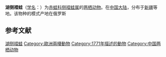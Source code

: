 {{NoteTA|G1=LS}}
{{Speciesbox
| image = Marsh frog (Pelophylax ridibundus).jpg
| image_caption = 
| status = LC
| status_system = IUCN3.1
| status_ref = <ref name=IUCN>{{Cite iucn | author = Kuzmin, Sergius | author2 = Tarkhnishvili, David | author3 = Ishchenko, Vladimir | author4 = Dujsebayeva, Tatjana | author5 = Tuniyev, Boris | author6 = Papenfuss, Theodore | author7 = Beebee, Trevor | author8 = Ugurtas, Ismail H. | author9 = Sparreboom, Max | author10 = Rastegar-Pouyani, Nasrullah | author11 = Disi, Ahmad Mohammed Mousa | author12 = Anderson, Steven | author13 = Denoël, Mathieu | author14 = Andreone, Franco | author14-link = :it:Franco Andreone | title = ''Pelophylax ridibundus'' | volume = 2009 | page = e.T58705A11825745 | date = 2009 | doi = 10.2305/IUCN.UK.2009.RLTS.T58705A11825745.en }}</ref>
| genus = Pelophylax
| species = ridibundus
| authority = ([[Peter_Simon_Pallas|Pallas]], 1771)
| synonyms =
''Rana ridibunda'' <small>Pallas, 1771</small>
}}

'''湖侧褶蛙'''（[[学名|学名]]：{{lang|la|''Pelophylax ridibunda''}}）为[[赤蛙科|赤蛙科]][[侧褶蛙属|侧褶蛙属]]的[[两栖动物|两栖动物]]。在[[中国大陆|中国大陆]]，分布于[[新疆|新疆]]等地。该物种的模式产地在俄罗斯

== 参考文献 ==
{{reflist}}

{{Wikispecies|Pelophylax ridibunda}}
{{Taxonbar|from=Q319393}}

[[Category:侧褶蛙属|湖侧褶蛙]]
[[Category:歐洲兩棲動物|Category:歐洲兩棲動物]]
[[Category:1771年描述的動物|Category:1771年描述的動物]]
[[Category:中国两栖动物|Category:中国两栖动物]]

{{amphibian-stub}}
